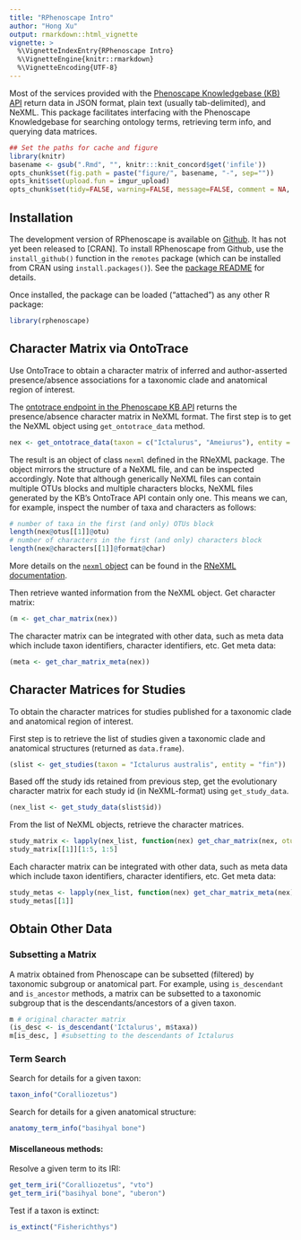 ```yaml
---
title: "RPhenoscape Intro"
author: "Hong Xu"
output: rmarkdown::html_vignette
vignette: >
  %\VignetteIndexEntry{RPhenoscape Intro}
  %\VignetteEngine{knitr::rmarkdown}
  %\VignetteEncoding{UTF-8}
---
```


Most of the services provided with the [Phenoscape Knowledgebase (KB) API](https://kb.phenoscape.org/api/v2/docs/) return data in JSON format, plain text (usually tab-delimited), and NeXML. This package facilitates interfacing with the Phenoscape Knowledgebase for searching ontology terms, retrieving term info, and querying data matrices.

```r
## Set the paths for cache and figure
library(knitr)
basename <- gsub(".Rmd", "", knitr:::knit_concord$get('infile')) 
opts_chunk$set(fig.path = paste("figure/", basename, "-", sep=""))
opts_knit$set(upload.fun = imgur_upload)
opts_chunk$set(tidy=FALSE, warning=FALSE, message=FALSE, comment = NA, verbose = TRUE)
```

## Installation

The development version of RPhenoscape is available on [Github](https://github.com/phenoscape/rphenoscape). It has not yet been released to [CRAN]. To install RPhenoscape from Github, use the `install_github()` function in the `remotes` package (which can be installed from CRAN using `install.packages()`). See the [package README](https://rphenoscape.phenoscape.org) for details.

Once installed, the package can be loaded ("attached") as any other R package:

```r
library(rphenoscape)
```

## Character Matrix via OntoTrace

Use OntoTrace to obtain a character matrix of inferred and author-asserted presence/absence associations for a taxonomic clade and anatomical region of interest.

The [ontotrace endpoint in the Phenoscape KB API](https://kb.phenoscape.org/api/v2/docs/#/OntoTrace/get_ontotrace) returns the presence/absence character matrix in NeXML format. The first step is to get the NeXML object using `get_ontotrace_data` method.

```r
nex <- get_ontotrace_data(taxon = c("Ictalurus", "Ameiurus"), entity = "fin spine")
```

The result is an object of class `nexml` defined in the RNeXML package. The object mirrors the structure of a NeXML file, and can be inspected accordingly. Note that although generically NeXML files can contain multiple OTUs blocks and multiple characters blocks, NeXML files generated by the KB's OntoTrace API contain only one. This means we can, for example, inspect the number of taxa and characters as follows:

```r
# number of taxa in the first (and only) OTUs block
length(nex@otus[[1]]@otu)
# number of characters in the first (and only) characters block
length(nex@characters[[1]]@format@char)
```

More details on the [`nexml` object](https://docs.ropensci.org/RNeXML/reference/nexml-class.html) can be found in the [RNeXML documentation](https://docs.ropensci.org/RNeXML/).

Then retrieve wanted information from the NeXML object.
Get character matrix:

```r
(m <- get_char_matrix(nex))
```

The character matrix can be integrated with other data, such as meta data which include taxon identifiers, character identifiers, etc. Get meta data:

```r
(meta <- get_char_matrix_meta(nex))
```

## Character Matrices for Studies

To obtain the character matrices for studies published for a taxonomic clade and anatomical region of interest.

First step is to retrieve the list of studies given a taxonomic clade and anatomical structures (returned as `data.frame`).

```r
(slist <- get_studies(taxon = "Ictalurus australis", entity = "fin"))
```

Based off the study ids retained from previous step, get the evolutionary character matrix for each study id (in NeXML-format) using `get_study_data`.

```r
(nex_list <- get_study_data(slist$id))
```

From the list of NeXML objects, retrieve the character matrices.

```r
study_matrix <- lapply(nex_list, function(nex) get_char_matrix(nex, otus_id = FALSE, states_as_labels = TRUE))
study_matrix[[1]][1:5, 1:5]
```

Each character matrix can be integrated with other data, such as meta data which include taxon identifiers, character identifiers, etc. Get meta data:

```r
study_metas <- lapply(nex_list, function(nex) get_char_matrix_meta(nex))
study_metas[[1]]
```

## Obtain Other Data

### Subsetting a Matrix

A matrix obtained from Phenoscape can be subsetted (filtered) by taxonomic subgroup or anatomical part. For example, using `is_descendant` and `is_ancestor` methods, a matrix can be subsetted to a taxonomic subgroup that is the descendants/ancestors of a given taxon.

```r
m # original character matrix
(is_desc <- is_descendant('Ictalurus', m$taxa))
m[is_desc, ] #subsetting to the descendants of Ictalurus
```

### Term Search

Search for details for a given taxon:

```r
taxon_info("Coralliozetus")
```

Search for details for a given anatomical structure:

```r
anatomy_term_info("basihyal bone")
```

#### Miscellaneous methods:

Resolve a given term to its IRI:

```r
get_term_iri("Coralliozetus", "vto")
get_term_iri("basihyal bone", "uberon")
```

Test if a taxon is extinct:

```r
is_extinct("Fisherichthys")
```
